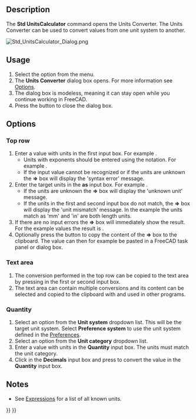 <languages/>
<translate>

<!--T:20-->
{{Docnav
|[[Std_ClarifySelection|ClarifySelection]]
|[[Std_ViewLoadImage|ViewLoadImage]]
|[[Std_Tools_Menu|Std Tools Menu]]
|IconL=
|IconR=Std_ViewLoadImage.svg
|IconC=Freecad.svg
}}

<!--T:1-->
{{GuiCommand
|Name=Std UnitsCalculator
|MenuLocation=Tools → Units Converter
|Workbenches=All
}}

==Description== <!--T:3-->

<!--T:2-->
The '''Std UnitsCalculator''' command opens the Units Converter. The Units Converter can be used to convert values from one unit system to another.

</translate>
[[Image:Std_UnitsCalculator_Dialog.png]]
<translate>
<!--T:21-->
{{Caption|The Units Converter dialog box}}

==Usage== <!--T:16-->

<!--T:22-->
# Select the {{MenuCommand|Tools → [[Image:Std_UnitsCalculator.svg|16px]] Units Converter}} option from the menu.
# The '''Units Converter''' dialog box opens. For more information see [[#Options|Options]].
# The dialog box is modeless, meaning it can stay open while you continue working in FreeCAD.
# Press the {{Button|Close}} button to close the dialog box.

==Options== <!--T:17-->

===Top row=== <!--T:23-->

<!--T:24-->
# Enter a value with units in the first input box. For example {{Value|10 mm}}.
#* Units with exponents should be entered using the {{Value|^}} notation. For example {{Value|1 m^2}}.
#* If the input value cannot be recognized or if the units are unknown the '''=>''' box will display the 'syntax error' message.
# Enter the target units in the '''as''' input box. For example {{Value|in}}.
#* If the units are unknown the '''=>''' box will display the 'unknown unit' message.
#* If the units in the first and second input box do not match, the '''=>''' box will display the 'unit mismatch' message. In the example the units match as 'mm' and 'in' are both length units.
# If there are no input errors the '''=>''' box will immediately show the result. For the example values the result is {{Value|0,394 in}}.
# Optionally press the {{Button|Copy}} button to copy the content of the '''=>''' box to the clipboard. The value can then for example be pasted in a FreeCAD task panel or dialog box.

===Text area=== <!--T:25-->

<!--T:26-->
# The conversion performed in the top row can be copied to the text area by pressing {{KEY|Enter}} in the first or second input box.
# The text area can contain multiple conversions and its content can be selected and copied to the clipboard with {{KEY|Ctrl+C}} and used in other programs.

===Quantity=== <!--T:27-->

<!--T:29-->
# Select an option from the '''Unit system''' dropdown list. This will be the target unit system. Select '''Preference system''' to use the unit system defined in the [[Preferences_Editor#Units|Preferences]].
# Select an option from the '''Unit category''' dropdown list.
# Enter a value with units in the '''Quantity''' input box. The units must match the unit category.
# Click in the '''Decimals''' input box and press {{KEY|Enter}} to convert the value in the '''Quantity''' input box.

==Notes== <!--T:30-->

<!--T:31-->
* See [[Expressions#Units|Expressions]] for a list of all known units.


<!--T:32-->
{{Docnav
|[[Std_ClarifySelection|ClarifySelection]]
|[[Std_ViewLoadImage|ViewLoadImage]]
|[[Std_Tools_Menu|Std Tools Menu]]
|IconL=
|IconR=Std_ViewLoadImage.svg
|IconC=Freecad.svg
}}

</translate>
{{Std_Base_navi{{#translation:}}}}
{{Userdocnavi{{#translation:}}}}